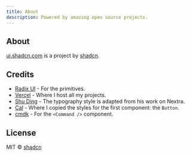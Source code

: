 ```yaml
---
title: About
description: Powered by amazing open source projects.
---
```


## About

[ui.shadcn.com](https://ui.shadcn.com) is a project by [shadcn](https://shadcn.com).

## Credits

- [Radix UI](https://radix-ui.com) - For the primitives.
- [Vercel](https://vercel.com) - Where I host all my projects.
- [Shu Ding](https://shud.in) - The typography style is adapted from his work on Nextra.
- [Cal](https://cal.com) - Where I copied the styles for the first component: the `Button`.
- [cmdk](https://cmdk.paco.me) - For the `<Command />` component.

## License

MIT © [shadcn](https://shadcn.com)